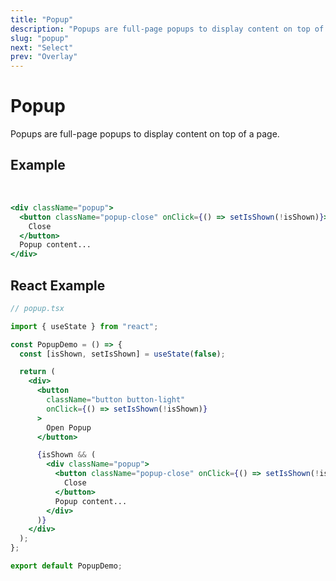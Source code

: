 ```yaml
---
title: "Popup"
description: "Popups are full-page popups to display content on top of a page."
slug: "popup"
next: "Select"
prev: "Overlay"
---
```


# Popup

Popups are full-page popups to display content on top of a page.

## Example

<PopupDemo />
<br />

```jsx
<div className="popup">
  <button className="popup-close" onClick={() => setIsShown(!isShown)}>
    Close
  </button>
  Popup content...
</div>
```

## React Example

```jsx
// popup.tsx

import { useState } from "react";

const PopupDemo = () => {
  const [isShown, setIsShown] = useState(false);

  return (
    <div>
      <button
        className="button button-light"
        onClick={() => setIsShown(!isShown)}
      >
        Open Popup
      </button>

      {isShown && (
        <div className="popup">
          <button className="popup-close" onClick={() => setIsShown(!isShown)}>
            Close
          </button>
          Popup content...
        </div>
      )}
    </div>
  );
};

export default PopupDemo;
```
